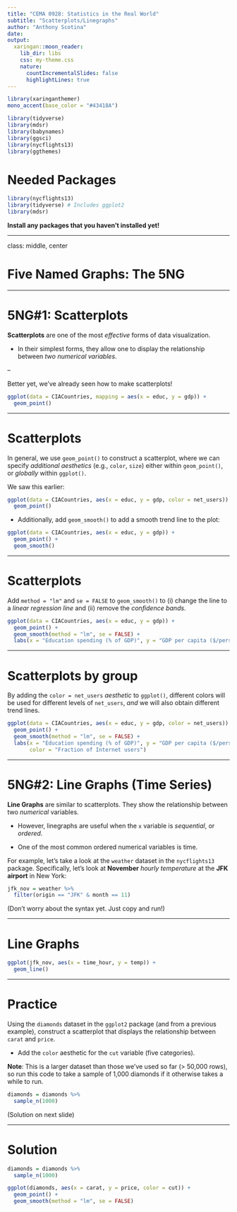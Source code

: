 ```yaml
---
title: "CEMA 0928: Statistics in the Real World"
subtitle: "Scatterplots/Linegraphs"
author: "Anthony Scotina"
date: 
output:
  xaringan::moon_reader:
    lib_dir: libs
    css: my-theme.css
    nature:
      countIncrementalSlides: false
      highlightLines: true
---
```


```r
library(xaringanthemer)
mono_accent(base_color = "#43418A")
```

```r
library(tidyverse)
library(mdsr)
library(babynames)
library(ggsci)
library(nycflights13)
library(ggthemes)
```

# Needed Packages

```r
library(nycflights13)
library(tidyverse) # Includes ggplot2
library(mdsr)
```

**Install any packages that you haven't installed yet!** 

---

class: middle, center

# Five Named Graphs: The 5NG

---

# 5NG#1: Scatterplots

**Scatterplots** are one of the most *effective* forms of data visualization. 

- In their simplest forms, they allow one to display the relationship between *two numerical variables*. 

--

Better yet, we've already seen how to make scatterplots!

```r
ggplot(data = CIACountries, mapping = aes(x = educ, y = gdp)) + 
  geom_point()
```

---

# Scatterplots

In general, we use `geom_point()` to construct a scatterplot, where we can specify *additional aesthetics* (e.g., `color`, `size`) either within `geom_point()`, or *globally* within `ggplot()`. 

We saw this earlier:
```r
ggplot(data = CIACountries, aes(x = educ, y = gdp, color = net_users)) + 
  geom_point()
```

- Additionally, add `geom_smooth()` to add a smooth trend line to the plot:

```r
ggplot(data = CIACountries, aes(x = educ, y = gdp)) + 
  geom_point() + 
  geom_smooth()
```

---

# Scatterplots

Add `method = "lm"` and `se = FALSE` to `geom_smooth()` to (i) change the line to a *linear regression line* and (ii) remove the *confidence bands*. 
```r
ggplot(data = CIACountries, aes(x = educ, y = gdp)) + 
  geom_point() + 
  geom_smooth(method = "lm", se = FALSE) + 
  labs(x = "Education spending (% of GDP)", y = "GDP per capita ($/person)")
```

---

# Scatterplots by group

By adding the `color = net_users` *aesthetic* to `ggplot()`, different colors will be used for different levels of `net_users`, *and* we will also obtain different trend lines. 

```r
ggplot(data = CIACountries, aes(x = educ, y = gdp, color = net_users)) + 
  geom_point() + 
  geom_smooth(method = "lm", se = FALSE) + 
  labs(x = "Education spending (% of GDP)", y = "GDP per capita ($/person)", 
       color = "Fraction of Internet users")
```

---

# 5NG#2: Line Graphs (Time Series)

**Line Graphs** are similar to scatterplots. They show the relationship between two *numerical* variables. 

- However, linegraphs are useful when the `x` variable is *sequential*, or *ordered*. 

- One of the most common ordered numerical variables is time. 

For example, let's take a look at the `weather` dataset in the `nycflights13` package. Specifically, let's look at **November** *hourly temperature* at the **JFK airport** in New York:

```r
jfk_nov = weather %>%
  filter(origin == "JFK" & month == 11)
```

(Don't worry about the syntax yet. Just copy and run!)

---

# Line Graphs

```r
ggplot(jfk_nov, aes(x = time_hour, y = temp)) + 
  geom_line()
```

---

# Practice

Using the `diamonds` dataset in the `ggplot2` package (and from a previous example), construct a scatterplot that displays the relationship between `carat` and `price`. 

- Add the `color` aesthetic for the `cut` variable (five categories). 

**Note**: This is a larger dataset than those we've used so far (> 50,000 rows), so run this code to take a sample of 1,000 diamonds if it otherwise takes a while to run. 

```r
diamonds = diamonds %>%
  sample_n(1000)
```

(Solution on next slide)

---

# Solution

```r
diamonds = diamonds %>%
  sample_n(1000)

ggplot(diamonds, aes(x = carat, y = price, color = cut)) + 
  geom_point() + 
  geom_smooth(method = "lm", se = FALSE)
```



